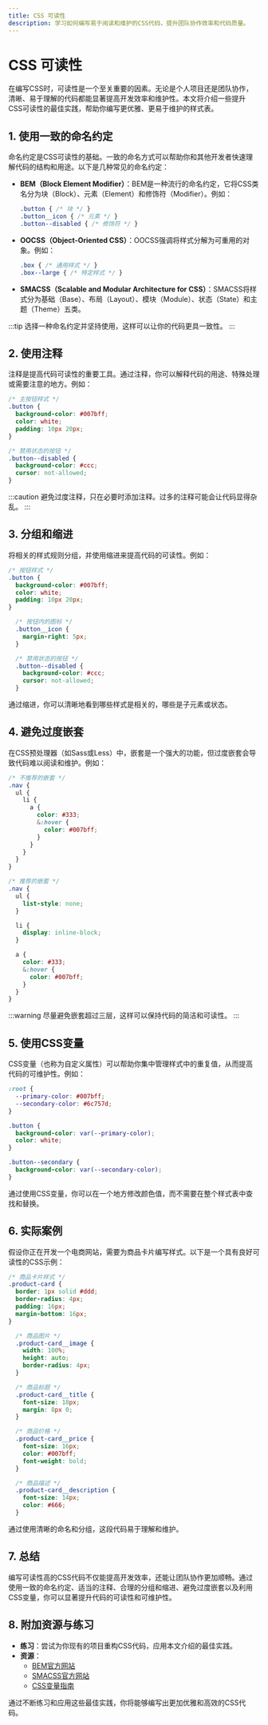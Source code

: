 ```yaml
---
title: CSS 可读性
description: 学习如何编写易于阅读和维护的CSS代码，提升团队协作效率和代码质量。
---
```


# CSS 可读性

在编写CSS时，可读性是一个至关重要的因素。无论是个人项目还是团队协作，清晰、易于理解的代码都能显著提高开发效率和维护性。本文将介绍一些提升CSS可读性的最佳实践，帮助你编写更优雅、更易于维护的样式表。

## 1. 使用一致的命名约定

命名约定是CSS可读性的基础。一致的命名方式可以帮助你和其他开发者快速理解代码的结构和用途。以下是几种常见的命名约定：

- **BEM（Block Element Modifier）**：BEM是一种流行的命名约定，它将CSS类名分为块（Block）、元素（Element）和修饰符（Modifier）。例如：

  ```css
  .button { /* 块 */ }
  .button__icon { /* 元素 */ }
  .button--disabled { /* 修饰符 */ }
  ```

- **OOCSS（Object-Oriented CSS）**：OOCSS强调将样式分解为可重用的对象。例如：

  ```css
  .box { /* 通用样式 */ }
  .box--large { /* 特定样式 */ }
  ```

- **SMACSS（Scalable and Modular Architecture for CSS）**：SMACSS将样式分为基础（Base）、布局（Layout）、模块（Module）、状态（State）和主题（Theme）五类。

:::tip
选择一种命名约定并坚持使用，这样可以让你的代码更具一致性。
:::

## 2. 使用注释

注释是提高代码可读性的重要工具。通过注释，你可以解释代码的用途、特殊处理或需要注意的地方。例如：

```css
/* 主按钮样式 */
.button {
  background-color: #007bff;
  color: white;
  padding: 10px 20px;
}

/* 禁用状态的按钮 */
.button--disabled {
  background-color: #ccc;
  cursor: not-allowed;
}
```

:::caution
避免过度注释，只在必要时添加注释。过多的注释可能会让代码显得杂乱。
:::

## 3. 分组和缩进

将相关的样式规则分组，并使用缩进来提高代码的可读性。例如：

```css
/* 按钮样式 */
.button {
  background-color: #007bff;
  color: white;
  padding: 10px 20px;
}

  /* 按钮内的图标 */
  .button__icon {
    margin-right: 5px;
  }

  /* 禁用状态的按钮 */
  .button--disabled {
    background-color: #ccc;
    cursor: not-allowed;
  }
```

通过缩进，你可以清晰地看到哪些样式是相关的，哪些是子元素或状态。

## 4. 避免过度嵌套

在CSS预处理器（如Sass或Less）中，嵌套是一个强大的功能，但过度嵌套会导致代码难以阅读和维护。例如：

```scss
/* 不推荐的嵌套 */
.nav {
  ul {
    li {
      a {
        color: #333;
        &:hover {
          color: #007bff;
        }
      }
    }
  }
}

/* 推荐的嵌套 */
.nav {
  ul {
    list-style: none;
  }

  li {
    display: inline-block;
  }

  a {
    color: #333;
    &:hover {
      color: #007bff;
    }
  }
}
```

:::warning
尽量避免嵌套超过三层，这样可以保持代码的简洁和可读性。
:::

## 5. 使用CSS变量

CSS变量（也称为自定义属性）可以帮助你集中管理样式中的重复值，从而提高代码的可维护性。例如：

```css
:root {
  --primary-color: #007bff;
  --secondary-color: #6c757d;
}

.button {
  background-color: var(--primary-color);
  color: white;
}

.button--secondary {
  background-color: var(--secondary-color);
}
```

通过使用CSS变量，你可以在一个地方修改颜色值，而不需要在整个样式表中查找和替换。

## 6. 实际案例

假设你正在开发一个电商网站，需要为商品卡片编写样式。以下是一个具有良好可读性的CSS示例：

```css
/* 商品卡片样式 */
.product-card {
  border: 1px solid #ddd;
  border-radius: 4px;
  padding: 16px;
  margin-bottom: 16px;
}

  /* 商品图片 */
  .product-card__image {
    width: 100%;
    height: auto;
    border-radius: 4px;
  }

  /* 商品标题 */
  .product-card__title {
    font-size: 18px;
    margin: 8px 0;
  }

  /* 商品价格 */
  .product-card__price {
    font-size: 16px;
    color: #007bff;
    font-weight: bold;
  }

  /* 商品描述 */
  .product-card__description {
    font-size: 14px;
    color: #666;
  }
```

通过使用清晰的命名和分组，这段代码易于理解和维护。

## 7. 总结

编写可读性高的CSS代码不仅能提高开发效率，还能让团队协作更加顺畅。通过使用一致的命名约定、适当的注释、合理的分组和缩进、避免过度嵌套以及利用CSS变量，你可以显著提升代码的可读性和可维护性。

## 8. 附加资源与练习

- **练习**：尝试为你现有的项目重构CSS代码，应用本文介绍的最佳实践。
- **资源**：
  - [BEM官方网站](http://getbem.com/)
  - [SMACSS官方网站](https://smacss.com/)
  - [CSS变量指南](https://developer.mozilla.org/en-US/docs/Web/CSS/Using_CSS_custom_properties)

通过不断练习和应用这些最佳实践，你将能够编写出更加优雅和高效的CSS代码。